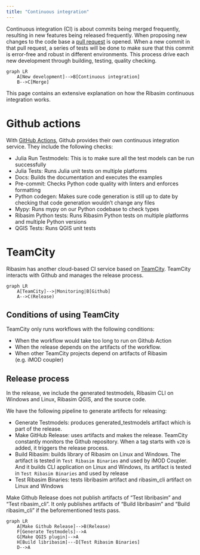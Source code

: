 ```yaml
---
title: "Continuous integration"
---
```


Continuous integration (CI) is about commits being merged frequently, resulting in new features being released frequently.
When proposing new changes to the code base a [pull request](https://docs.github.com/en/pull-requests/collaborating-with-pull-requests/proposing-changes-to-your-work-with-pull-requests/about-pull-requests) is opened.
When a new commit in that pull request, a series of tests will be done to make sure that this commit is error-free and robust in different environments.
This process drive each new development through building, testing, quality checking.

```mermaid
graph LR
    A[New development]-->B[Continuous integration]
    B-->C[Merge]
```


This page contains an extensive explanation on how the Ribasim continuous integration works.

# Github actions

With [GitHub Actions](https://docs.github.com/en/actions), Github provides their own continuous integration service.
They include the following checks:

* Julia Run Testmodels: This is to make sure all the test models can be run successfully
* Julia Tests: Runs Julia unit tests on multiple platforms
* Docs: Builds the documentation and executes the examples
* Pre-commit: Checks Python code quality with linters and enforces formatting
* Python codegen: Makes sure code generation is still up to date by checking that code generation wouldn't change any files
* Mypy: Runs mypy on our Python codebase to check types
* Ribasim Python tests: Runs Ribasim Python tests on multiple platforms and multiple Python versions
* QGIS Tests: Runs QGIS unit tests


# TeamCity
Ribasim has another cloud-based CI service based on [TeamCity](https://www.jetbrains.com/teamcity/).
TeamCity interacts with Github and manages the release process.

```mermaid
graph LR
    A[TeamCity]-->|Monitoring|B[Github]
    A-->C(Release)
```

## Conditions of using TeamCity
TeamCity only runs workflows with the following conditions:

* When the workflow would take too long to run on Github Action
* When the release depends on the artifacts of the workflow.
* When other TeamCity projects depend on artifacts of Ribasim (e.g. iMOD coupler)

## Release process
In the release, we include the generated testmodels, Ribasim CLI on Windows and Linux, Ribasim QGIS, and the source code.

We have the following pipeline to generate artifects for releasing:

* Generate Testmodels: produces generated_testmodels artifact which is part of the release.
* Make GitHub Release: uses artifacts and makes the release. TeamCity constantly monitors the Github repository. When a tag starts with `v20` is added, it triggers the release process.
* Build Ribasim: builds library of Ribasim on Linux and Windows. The artifact is tested in `Test Ribasim Binaries` and used by iMOD Coupler. And it builds CLI application on Linux and Windows, its artifact is tested in `Test Ribasim Binaries` and used by release
* Test Ribasim Binaries: tests libribasim artifact and ribasim_cli artifact on Linux and Windows

::: {.callout-note}
Make Github Release does not publish artifacts of "Test libribasim" and "Test ribasim_cli". It only publishes artifacts of "Build libribasim" and "Build ribasim_cli" if the beforementioned tests pass.
:::

```mermaid
graph LR
    A[Make Github Release]-->B(Release)
    F[Generate Testmodels]-->A
    G[Make QGIS plugin]-->A
    H[Build libribasim]---D[Test Ribasim Binaries]
    D-->A
```
